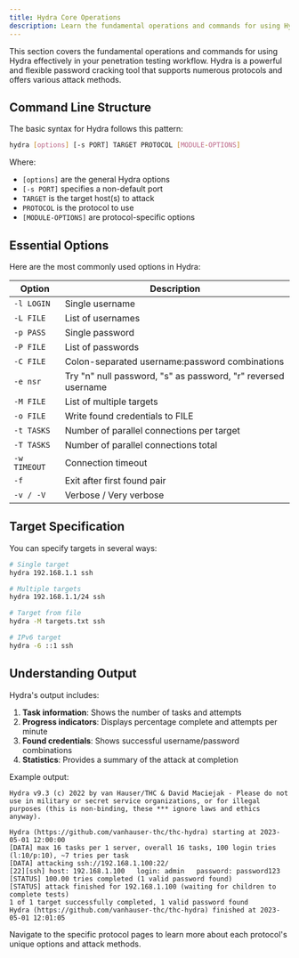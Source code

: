 ```yaml
---
title: Hydra Core Operations
description: Learn the fundamental operations and commands for using Hydra effectively
---
```




This section covers the fundamental operations and commands for using Hydra effectively in your penetration testing workflow. Hydra is a powerful and flexible password cracking tool that supports numerous protocols and offers various attack methods.

## Command Line Structure

The basic syntax for Hydra follows this pattern:

```bash
hydra [options] [-s PORT] TARGET PROTOCOL [MODULE-OPTIONS]
```

Where:
- `[options]` are the general Hydra options
- `[-s PORT]` specifies a non-default port
- `TARGET` is the target host(s) to attack
- `PROTOCOL` is the protocol to use
- `[MODULE-OPTIONS]` are protocol-specific options

## Essential Options

Here are the most commonly used options in Hydra:

| Option | Description |
|--------|-------------|
| `-l LOGIN` | Single username |
| `-L FILE` | List of usernames |
| `-p PASS` | Single password |
| `-P FILE` | List of passwords |
| `-C FILE` | Colon-separated username:password combinations |
| `-e nsr` | Try "n" null password, "s" as password, "r" reversed username |
| `-M FILE` | List of multiple targets |
| `-o FILE` | Write found credentials to FILE |
| `-t TASKS` | Number of parallel connections per target |
| `-T TASKS` | Number of parallel connections total |
| `-w TIMEOUT` | Connection timeout |
| `-f` | Exit after first found pair |
| `-v / -V` | Verbose / Very verbose |

## Target Specification

You can specify targets in several ways:

```bash
# Single target
hydra 192.168.1.1 ssh

# Multiple targets
hydra 192.168.1.1/24 ssh

# Target from file
hydra -M targets.txt ssh

# IPv6 target
hydra -6 ::1 ssh
```

## Understanding Output

Hydra's output includes:

1. **Task information**: Shows the number of tasks and attempts
2. **Progress indicators**: Displays percentage complete and attempts per minute
3. **Found credentials**: Shows successful username/password combinations
4. **Statistics**: Provides a summary of the attack at completion

Example output:
```
Hydra v9.3 (c) 2022 by van Hauser/THC & David Maciejak - Please do not use in military or secret service organizations, or for illegal purposes (this is non-binding, these *** ignore laws and ethics anyway).

Hydra (https://github.com/vanhauser-thc/thc-hydra) starting at 2023-05-01 12:00:00
[DATA] max 16 tasks per 1 server, overall 16 tasks, 100 login tries (l:10/p:10), ~7 tries per task
[DATA] attacking ssh://192.168.1.100:22/
[22][ssh] host: 192.168.1.100   login: admin   password: password123
[STATUS] 100.00 tries completed (1 valid password found)
[STATUS] attack finished for 192.168.1.100 (waiting for children to complete tests)
1 of 1 target successfully completed, 1 valid password found
Hydra (https://github.com/vanhauser-thc/thc-hydra) finished at 2023-05-01 12:01:05
```

Navigate to the specific protocol pages to learn more about each protocol's unique options and attack methods.

